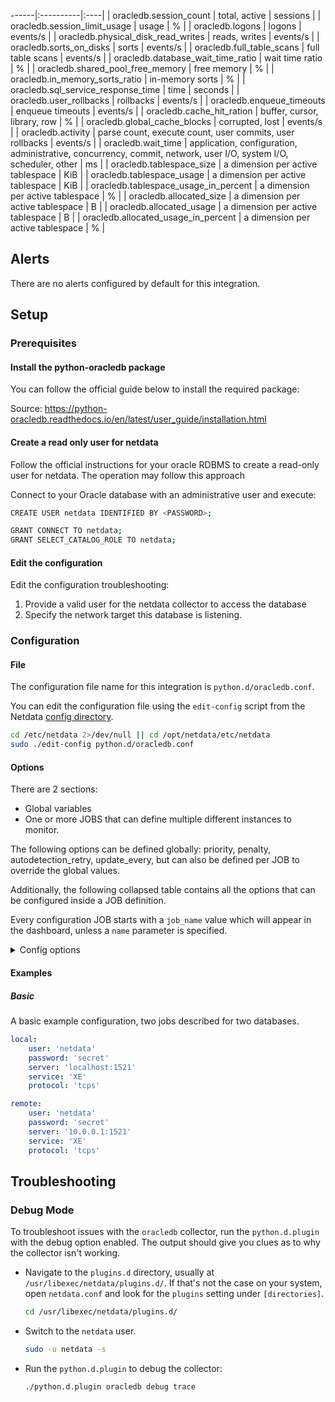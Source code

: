 ------|:----------|:----|
| oracledb.session_count | total, active | sessions |
| oracledb.session_limit_usage | usage | % |
| oracledb.logons | logons | events/s |
| oracledb.physical_disk_read_writes | reads, writes | events/s |
| oracledb.sorts_on_disks | sorts | events/s |
| oracledb.full_table_scans | full table scans | events/s |
| oracledb.database_wait_time_ratio | wait time ratio | % |
| oracledb.shared_pool_free_memory | free memory | % |
| oracledb.in_memory_sorts_ratio | in-memory sorts | % |
| oracledb.sql_service_response_time | time | seconds |
| oracledb.user_rollbacks | rollbacks | events/s |
| oracledb.enqueue_timeouts | enqueue timeouts | events/s |
| oracledb.cache_hit_ration | buffer, cursor, library, row | % |
| oracledb.global_cache_blocks | corrupted, lost | events/s |
| oracledb.activity | parse count, execute count, user commits, user rollbacks | events/s |
| oracledb.wait_time | application, configuration, administrative, concurrency, commit, network, user I/O, system I/O, scheduler, other | ms |
| oracledb.tablespace_size | a dimension per active tablespace | KiB |
| oracledb.tablespace_usage | a dimension per active tablespace | KiB |
| oracledb.tablespace_usage_in_percent | a dimension per active tablespace | % |
| oracledb.allocated_size | a dimension per active tablespace | B |
| oracledb.allocated_usage | a dimension per active tablespace | B |
| oracledb.allocated_usage_in_percent | a dimension per active tablespace | % |



## Alerts

There are no alerts configured by default for this integration.


## Setup

### Prerequisites

#### Install the python-oracledb package

You can follow the official guide below to install the required package:

Source: https://python-oracledb.readthedocs.io/en/latest/user_guide/installation.html


#### Create a read only user for netdata

Follow the official instructions for your oracle RDBMS to create a read-only user for netdata. The operation may follow this approach

Connect to your Oracle database with an administrative user and execute:

```bash
CREATE USER netdata IDENTIFIED BY <PASSWORD>;

GRANT CONNECT TO netdata;
GRANT SELECT_CATALOG_ROLE TO netdata;
```


#### Edit the configuration

Edit the configuration troubleshooting:

1. Provide a valid user for the netdata collector to access the database
2. Specify the network target this database is listening.



### Configuration

#### File

The configuration file name for this integration is `python.d/oracledb.conf`.


You can edit the configuration file using the `edit-config` script from the
Netdata [config directory](/docs/configuring/configuration#the-netdata-config-directory).

```bash
cd /etc/netdata 2>/dev/null || cd /opt/netdata/etc/netdata
sudo ./edit-config python.d/oracledb.conf
```
#### Options

There are 2 sections:

* Global variables
* One or more JOBS that can define multiple different instances to monitor.

The following options can be defined globally: priority, penalty, autodetection_retry, update_every, but can also be defined per JOB to override the global values.

Additionally, the following collapsed table contains all the options that can be configured inside a JOB definition.

Every configuration JOB starts with a `job_name` value which will appear in the dashboard, unless a `name` parameter is specified.


<details><summary>Config options</summary>

| Name | Description | Default | Required |
|:----|:-----------|:-------|:--------:|
| update_every | Sets the default data collection frequency. | 5 | False |
| priority | Controls the order of charts at the netdata dashboard. | 60000 | False |
| autodetection_retry | Sets the job re-check interval in seconds. | 0 | False |
| penalty | Indicates whether to apply penalty to update_every in case of failures. | yes | False |
| user | The username for the user account. | no | True |
| password | The password for the user account. | no | True |
| server | The IP address or hostname (and port) of the Oracle Database Server. | no | True |
| service | The Oracle Database service name. To view the services available on your server run this query, `select SERVICE_NAME from gv$session where sid in (select sid from V$MYSTAT)`. | no | True |
| protocol | one of the strings "tcp" or "tcps" indicating whether to use unencrypted network traffic or encrypted network traffic | no | True |

</details>

#### Examples

##### Basic

A basic example configuration, two jobs described for two databases.

```yaml
local:
    user: 'netdata'
    password: 'secret'
    server: 'localhost:1521'
    service: 'XE'
    protocol: 'tcps'

remote:
    user: 'netdata'
    password: 'secret'
    server: '10.0.0.1:1521'
    service: 'XE'
    protocol: 'tcps'

```


## Troubleshooting

### Debug Mode

To troubleshoot issues with the `oracledb` collector, run the `python.d.plugin` with the debug option enabled. The output
should give you clues as to why the collector isn't working.

- Navigate to the `plugins.d` directory, usually at `/usr/libexec/netdata/plugins.d/`. If that's not the case on
  your system, open `netdata.conf` and look for the `plugins` setting under `[directories]`.

  ```bash
  cd /usr/libexec/netdata/plugins.d/
  ```

- Switch to the `netdata` user.

  ```bash
  sudo -u netdata -s
  ```

- Run the `python.d.plugin` to debug the collector:

  ```bash
  ./python.d.plugin oracledb debug trace
  ```


